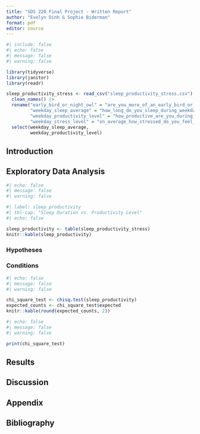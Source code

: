 ```yaml
---
title: "SDS 220 Final Project - Written Report"
author: "Evelyn Dinh & Sophie Biderman"
format: pdf
editor: source
---
```


```r
#| include: false
#| echo: false
#| message: false
#| warning: false

library(tidyverse)
library(janitor)
library(readr)

sleep_productivity_stress <- read_csv("sleep_productivity_stress.csv") |>
  clean_names() |>
  rename("early_bird_or_night_owl" = "are_you_more_of_an_early_bird_or_a_night_owl",
         "weekday_sleep_average" = "how_long_do_you_sleep_during_weekdays_on_average" ,
         "weekday_productivity_level" = "how_productive_are_you_during_weekdays_on_average_rate_your_productivity_on_the_following_scales_1_not_productive_2_4_somewhat_productive_5_very_productive",
         "weekday_stress_level" = "on_average_how_stressed_do_you_feel_during_weekdays_rate_your_stress_on_the_following_scales_1_not_stressed_2_4_somewhat_stressed_5_very_stressed") |>
  select(weekday_sleep_average,
         weekday_productivity_level)
```

## Introduction

## Exploratory Data Analysis

```r
#| echo: false
#| message: false
#| warning: false

#| label: sleep_productivity
#| tbl-cap: "Sleep Duration vs. Productivity Level"
#| echo: false

sleep_productivity <- table(sleep_productivity_stress)
knitr::kable(sleep_productivity)
```
### Hypotheses

### Conditions

```r
#| echo: false
#| message: false
#| warning: false

chi_square_test <- chisq.test(sleep_productivity)
expected_counts <- chi_square_test$expected
knitr::kable(round(expected_counts, 2))
```

```r
#| echo: false
#| message: false
#| warning: false

print(chi_square_test)
```

## Results

## Discussion

## Appendix

## Bibliography
